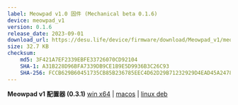 ```yaml
---
label: Meowpad v1.0 固件 (Mechanical beta 0.1.6)
device: meowpad_v1
version: 0.1.6
release_date: 2023-09-01
download_url: https://desu.life/device/firmware/download/Meowpad_v1/meowpad_v1_app_0.1.6.bin
size: 32.7 KB
checksum:
    md5: 3F421A7EF2339EBFE33726070CD92104
    SHA-1: A31B228D96BFA7339DB9CE1B9E5D9936B3C26C93
    SHA-256: FCCB629B60451735CB85B236785EEC4D62D29B71232929D4EAD45A247812F39E
---
```


**Meowpad v1 配置器 (0.3.1)**
[win x64](https://desu.life/device/app/download/Meowpad_v1/MeowpadConfigurator_0.3.1_x64_en-US.msi.zip)  | [macos](https://desu.life/device/app/download/Meowpad_v1/MeowpadConfigurator_0.3.1_macos-app.zip) | [linux deb](https://desu.life/device/app/download/Meowpad_v1/MeowpadConfigurator_0.3.1_amd64.deb.zip)
